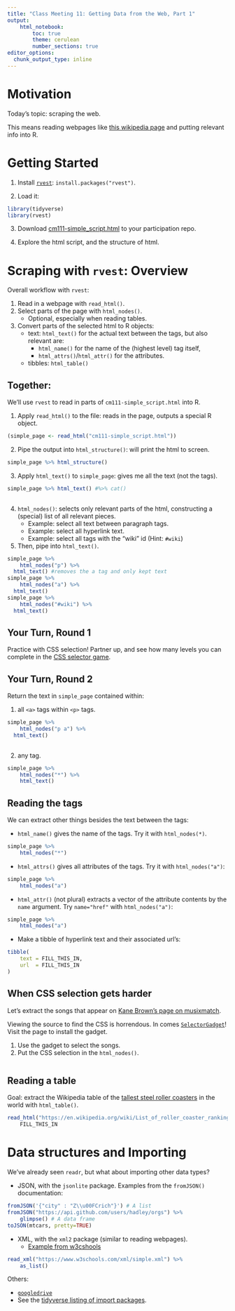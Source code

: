 ```yaml
---
title: "Class Meeting 11: Getting Data from the Web, Part 1"
output:
    html_notebook:
        toc: true
        theme: cerulean
        number_sections: true
editor_options: 
  chunk_output_type: inline
---
```


# Motivation

Today's topic: scraping the web.

This means reading webpages like [this wikipedia page](https://en.wikipedia.org/wiki/List_of_roller_coaster_rankings) and putting relevant info into R.

# Getting Started

1. Install [`rvest`](https://github.com/hadley/rvest): `install.packages("rvest")`.

2. Load it:

```r
library(tidyverse)
library(rvest)
```

3. Download [cm111-simple_script.html](cm111-simple_script.html) to your participation repo.

4. Explore the html script, and the structure of html.


# Scraping with `rvest`: Overview

Overall workflow with `rvest`:

1. Read in a webpage with `read_html()`.
2. Select parts of the page with `html_nodes()`.
	- Optional, especially when reading tables.
3. Convert parts of the selected html to R objects:
	- text: `html_text()` for the actual text between the tags, but also relevant are:
		- `html_name()` for the name of the (highest level) tag itself,
		- `html_attrs()`/`html_attr()` for the attributes.
	- tibbles: `html_table()`

## Together:

We'll use `rvest` to read in parts of `cm111-simple_script.html` into R.

1. Apply `read_html()` to the file: reads in the page, outputs a special R object.

```r
(simple_page <- read_html("cm111-simple_script.html"))
```

2. Pipe the output into `html_structure()`: will print the html to screen.

```r
simple_page %>% html_structure()
```

3. Apply `html_text()` to `simple_page`: gives me all the text (not the tags).

```r
simple_page %>% html_text() #%>% cat() 
  
```

4. `html_nodes()`: selects only relevant parts of the html, constructing a (special) list of all relevant pieces. 
	- Example: select all text between paragraph tags.
	- Example: select all hyperlink text.
	- Example: select all tags with the "wiki" id (Hint: `#wiki`)
5. Then, pipe into `html_text()`.

```r
simple_page %>% 
	html_nodes("p") %>%
  html_text() #removes the a tag and only kept text
simple_page %>% 
	html_nodes("a") %>%
  html_text()
simple_page %>% 
	html_nodes("#wiki") %>%
  html_text()
```


## Your Turn, Round 1

Practice with CSS selection! Partner up, and see how many levels you can complete in the [CSS selector game](http://flukeout.github.io/).

## Your Turn, Round 2

Return the text in `simple_page` contained within:

1. all `<a>` tags within `<p>` tags.

```r
simple_page %>% 
	html_nodes("p a") %>% 
  html_text()
	
```

2. any tag.

```r
simple_page %>% 
	html_nodes("*") %>% 
	html_text()
```


## Reading the tags

We can extract other things besides the text between the tags:

- `html_name()` gives the name of the tags. Try it with `html_nodes(*)`.

```r
simple_page %>% 
	html_nodes("*")
```

- `html_attrs()` gives all attributes of the tags. Try it with `html_nodes("a")`:

```r
simple_page %>% 
	html_nodes("a")
```

- `html_attr()` (not plural) extracts a vector of the attribute contents by the `name` argument. Try `name="href"` with `html_nodes("a")`:

```r
simple_page %>% 
	html_nodes("a")
```


- Make a tibble of hyperlink text and their associated url's:

```r
tibble(
	text = FILL_THIS_IN,
	url  = FILL_THIS_IN
)
```

## When CSS selection gets harder

Let's extract the songs that appear on [Kane Brown's page on musixmatch](https://www.musixmatch.com/search/kane%20brown).

Viewing the source to find the CSS is horrendous. In comes [`SelectorGadget`](https://selectorgadget.com/)! Visit the page to install the gadget.

1. Use the gadget to select the songs. 
2. Put the CSS selection in the `html_nodes()`.

```r

```

## Reading a table

Goal: extract the Wikipedia table of the [tallest steel roller coasters](https://en.wikipedia.org/wiki/List_of_roller_coaster_rankings#Tallest_steel_roller_coasters) in the world with `html_table()`.

```r
read_html("https://en.wikipedia.org/wiki/List_of_roller_coaster_rankings") %>% 
	FILL_THIS_IN
```


# Data structures and Importing

We've already seen `readr`, but what about importing other data types?

- JSON, with the `jsonlite` package. Examples from the `fromJSON()` documentation:

```r
fromJSON('{"city" : "Z\\u00FCrich"}') # A list
fromJSON("https://api.github.com/users/hadley/orgs") %>% 
	glimpse() # A data frame
toJSON(mtcars, pretty=TRUE)
```


- XML, with the `xml2` package (similar to reading webpages).
	- [Example from w3cshools](https://www.w3schools.com/xml/simple.xml)

```r
read_xml("https://www.w3schools.com/xml/simple.xml") %>% 
	as_list()
```


Others:

- [`googledrive`](https://googledrive.tidyverse.org/)
- See the [tidyverse listing of import packages](https://www.tidyverse.org/packages/#import).